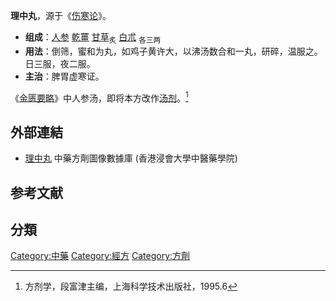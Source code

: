 {{medical}}

{{Infobox Prescription of TCM | 
|name          = 理中丸
|shortname     = 
|nickname      = 
|origin        = 伤寒论
|formulation   = 
|image         = 
|image_caption = 
|TCD1          = 人参    
|dosage1       = 三两
|TCD2          = 乾薑 
|dosage2       = 三两
|TCD3          = 甘草
|dosage3       = 三两，炙
|TCD4          = 白朮
|dosage4       = 三两
|TCD5          = 
|dosage5       = 
|TCD6          = 
|dosage6       = 
|TCD7          = 
|dosage7       = 
|TCD8          = 
|dosage8       = 
|TCD9          = 
|dosage9       = 
|TCD10         = 
|dosage10      = 
|function      = 温中
|footnotes     = 
}}
'''理中丸'''，源于《[[伤寒论|伤寒论]]》。

*'''组成'''：[[人参|人参]]  [[乾薑|乾薑]]  [[甘草|甘草]]<sub>炙</sub>  [[白朮|白朮]] <sub>各三两</sub>
*'''用法'''：倒筛，蜜和为丸，如鸡子黄许大，以沸汤数合和一丸，研碎，温服之。日三服，夜二服。
*'''主治'''：脾胃虚寒证。

《[[金匮要略|金匮要略]]》中人参汤，即将本方改作[[汤剂|汤剂]]。<ref>方剂学，段富津主编，上海科学技术出版社，1995.6</ref>

== 外部連結 ==
* [https://sys02.lib.hkbu.edu.hk/cmfid/details.asp?lang=cht&id=F00060  理中丸] {{Wayback|url=https://sys02.lib.hkbu.edu.hk/cmfid/details.asp?lang=cht&id=F00060 |date=20201113063332 }} 中藥方劑圖像數據庫 (香港浸會大學中醫藥學院) {{zh}}{{en}}


==参考文献==
<div class="references-small">
<references />
</div>


{{经方}}


==分類==
[[Category:中藥|Category:中藥]]
[[Category:經方|Category:經方]]
[[Category:方劑|Category:方劑]]